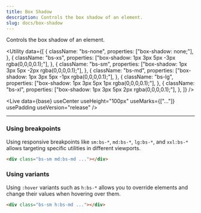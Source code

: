 ```yaml
---
title: Box Shadow
description: Controls the box shadow of an element.
slug: docs/box-shadow
---
```



Controls the box shadow of an element.

<Utility
  data={[
    {
      className: "bs-none",
      properties: ["box-shadow: none;"],
    },
    {
      className: "bs-xs",
      properties: ["box-shadow: 1px 3px 5px -3px rgba(0,0,0,0.1);"],
    },
    {
      className: "bs-sm",
      properties: ["box-shadow: 1px 3px 5px -2px rgba(0,0,0,0.1);"],
    },
    {
      className: "bs-md",
      properties: ["box-shadow: 1px 3px 5px -1px rgba(0,0,0,0.1);"],
    },
    {
      className: "bs-lg",
      properties: ["box-shadow: 1px 3px 5px 1px rgba(0,0,0,0.1);"],
    },
    {
      className: "bs-xl",
      properties: ["box-shadow: 1px 3px 5px 2px rgba(0,0,0,0.1);"],
    },
  ]}
/>

<Live
  data={base}
  useCenter
  useHeight="100px"
  useMarks={["..."]}
  usePadding
  useVersion="release"
/>

---

### Using breakpoints

Using responsive breakpoints like `sm:bs-*`, `md:bs-*`, `lg:bs-*`, and `xxl:bs-*` allows targeting specific utilities in different viewports.

```html "md:bs-md"
<div class="bs-sm md:bs-md ..."></div>
```

### Using variants

Using `:hover` variants such as `h:bs-*` allows you to override elements and change their values when hovering over them.

```html "h:bs-md"
<div class="bs-sm h:bs-md ..."></div>
```
